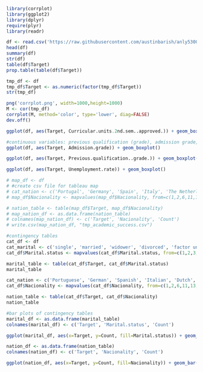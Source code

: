 ```r
library(corrplot)
library(ggplot2)
library(dplyr)
require(plyr)
library(readr)
```

```r
df <- read.csv('https://raw.githubusercontent.com/austinbarish/anly5300-project-group-7/main/data/academic-success.csv', sep=";")
head(df)
summary(df)
str(df)
table(df$Target)
prop.table(table(df$Target))
```

```r
tmp_df <- df
tmp_df$Target <- as.numeric(factor(tmp_df$Target))
str(tmp_df)
```

```r
png('corrplot.png', width=1000,height=1000)
M <- cor(tmp_df)
corrplot(M, method='color', type='lower', diag=FALSE)
dev.off()
```

```r
ggplot(df, aes(Target, Curricular.units.2nd.sem..approved.)) + geom_boxplot()
```

```r
#continuous variables: previous qualification (grade), admission grade, GDP, inflation rate, unemployment rate
ggplot(df, aes(Target, Admission.grade)) + geom_boxplot()
```

```r
ggplot(df, aes(Target, Previous.qualification..grade.)) + geom_boxplot()
```

```r
ggplot(df, aes(Target, Unemployment.rate)) + geom_boxplot()
```

```r
# map_df <- df
# #create csv file for tableau map
# cat_nation <- c('Portugal', 'Germany', 'Spain', 'Italy', 'The Netherlands', 'United Kingdom', 'Lithuania', 'Angola','Cape Verde', 'Guinea', 'Mozambique', 'São Tomé and Príncipe', 'Turkey', 'Brazil', 'Romania', 'Moldova', 'Mexico', 'Ukraine', 'Russia', 'Cuba', 'Colombia')
# map_df$Nacionality <- mapvalues(map_df$Nacionality, from=c(1,2,6,11,13,14,17,21,22,24,25,26,32,41,62,100,101,103,105,108,109), to=cat_nation)

# nation_table <- table(map_df$Target, map_df$Nacionality)
# map_nation_df <- as.data.frame(nation_table)
# colnames(map_nation_df) <- c('Target', 'Nacionality', 'Count')
# write.csv(map_nation_df, "tmp_academic_success.csv")
```

```r
#contingency tables
cat_df <- df
cat_marital <- c('single', 'married', 'widower', 'divorced', 'factor union', 'legally separated')
cat_df$Marital.status <- mapvalues(cat_df$Marital.status, from=c(1,2,3,4,5,6), to=cat_marital)

marital_table <- table(cat_df$Target, cat_df$Marital.status)
marital_table

cat_nation <- c('Portuguese', 'German', 'Spanish', 'Italian', 'Dutch', 'English', 'Lithuanian', 'Angolan','Cape Verdean', 'Guinean', 'Mozambican', 'Santomean','Turkish', 'Brazilian', 'Romanian', 'Moldova (Republic of)', 'Mexican', 'Ukrainian', 'Russian', 'Cuban', 'Colombian')
cat_df$Nacionality <- mapvalues(cat_df$Nacionality, from=c(1,2,6,11,13,14,17,21,22,24,25,26,32,41,62,100,101,103,105,108,109), to=cat_nation)

nation_table <- table(cat_df$Target, cat_df$Nacionality)
nation_table
```

```r
#bar plots of contingency tables
marital_df <- as.data.frame(marital_table)
colnames(marital_df) <- c('Target', 'Marital.status', 'Count')

ggplot(marital_df, aes(x=Target, y=Count, fill=Marital.status)) + geom_bar(position="dodge", stat="identity")
```

```r
nation_df <- as.data.frame(nation_table)
colnames(nation_df) <- c('Target', 'Nacionality', 'Count')

ggplot(nation_df, aes(x=Target, y=Count, fill=Nacionality)) + geom_bar(position="dodge", stat="identity")
```